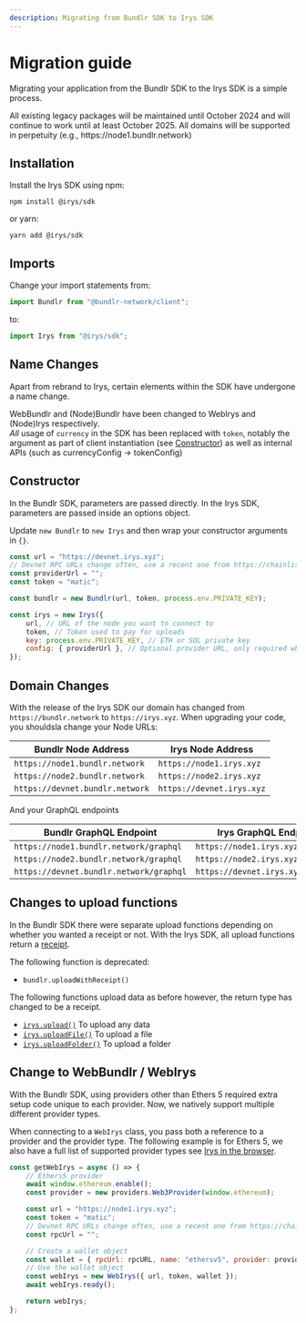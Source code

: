 ```yaml
---
description: Migrating from Bundlr SDK to Irys SDK
---
```



# Migration guide

Migrating your application from the Bundlr SDK to the Irys SDK is a simple process.

<Callout type="info" emoji="ℹ️">
	All existing legacy packages will be maintained until October 2024 and will continue to work until at least October
	2025. All domains will be supported in perpetuity (e.g., https://node1.bundlr.network)
</Callout>

## Installation

Install the Irys SDK using npm:

```console
npm install @irys/sdk
```

or yarn:

```console
yarn add @irys/sdk
```

## Imports

Change your import statements from:

```js
import Bundlr from "@bundlr-network/client";
```

to:

```js
import Irys from "@irys/sdk";
```

## Name Changes

Apart from rebrand to Irys, certain elements within the SDK have undergone a name change.

WebBundlr and (Node)Bundlr have been changed to WebIrys and (Node)Irys respectively. \
_All_ usage of `currency` in the SDK has been replaced with `token`, notably the argument as part of client instantiation (see [Constructor](migration-guide#constructor))
as well as internal APIs (such as currencyConfig -> tokenConfig)

## Constructor

In the Bundlr SDK, parameters are passed directly. In the Irys SDK, parameters are passed inside an options object.

Update `new Bundlr` to `new Irys` and then wrap your constructor arguments in `{}`.

```js
const url = "https://devnet.irys.xyz";
// Devnet RPC URLs change often, use a recent one from https://chainlist.org/chain/80001
const providerUrl = "";
const token = "matic";

const bundlr = new Bundlr(url, token, process.env.PRIVATE_KEY);

const irys = new Irys({
	url, // URL of the node you want to connect to
	token, // Token used to pay for uploads
	key: process.env.PRIVATE_KEY, // ETH or SOL private key
	config: { providerUrl }, // Optional provider URL, only required when using Devnet
});
```

## Domain Changes

With the release of the Irys SDK our domain has changed from `https://bundlr.network` to `https://irys.xyz`. When upgrading your code, you shouldsla change your Node URLs:

| Bundlr Node Address             | Irys Node Address         |
| ------------------------------- | ------------------------- |
| `https://node1.bundlr.network`  | `https://node1.irys.xyz`  |
| `https://node2.bundlr.network`  | `https://node2.irys.xyz`  |
| `https://devnet.bundlr.network` | `https://devnet.irys.xyz` |

And your GraphQL endpoints

| Bundlr GraphQL Endpoint                 | Irys GraphQL Endpoint             |
| --------------------------------------- | --------------------------------- |
| `https://node1.bundlr.network/graphql`  | `https://node1.irys.xyz/graphql`  |
| `https://node2.bundlr.network/graphql`  | `https://node2.irys.xyz/graphql`  |
| `https://devnet.bundlr.network/graphql` | `https://devnet.irys.xyz/graphql` |

## Changes to upload functions

In the Bundlr SDK there were separate upload functions depending on whether you wanted a receipt or not. With the Irys SDK, all upload functions return a [receipt](/learn/receipts).

The following function is deprecated:

-   `bundlr.uploadWithReceipt()`

The following functions upload data as before however, the return type has changed to be a receipt.

-   [`irys.upload()`](./api/upload) To upload any data
-   [`irys.uploadFile()`](./api/uploadFile) To upload a file
-   [`irys.uploadFolder()`](./api/uploadFolder) To upload a folder

## Change to WebBundlr / WebIrys

With the Bundlr SDK, using providers other than Ethers 5 required extra setup code unique to each provider. Now, we natively support multiple different provider types.

When connecting to a `WebIrys` class, you pass both a reference to a provider and the provider type. The following example is for Ethers 5, we also have a full list of supported provider types see [Irys in the browser](/developer-docs/irys-sdk/irys-in-the-browser).

```js
const getWebIrys = async () => {
	// Ethers5 provider
	await window.ethereum.enable();
	const provider = new providers.Web3Provider(window.ethereum);

	const url = "https://node1.irys.xyz";
	const token = "matic";
	// Devnet RPC URLs change often, use a recent one from https://chainlist.org/chain/80001
	const rpcUrl = "";

	// Create a wallet object
	const wallet = { rpcUrl: rpcURL, name: "ethersv5", provider: provider };
	// Use the wallet object
	const webIrys = new WebIrys({ url, token, wallet });
	await webIrys.ready();

	return webIrys;
};
```
